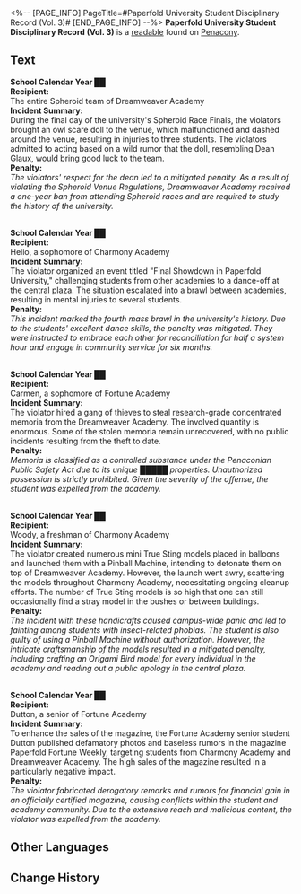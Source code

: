 <%-- [PAGE_INFO]
PageTitle=#Paperfold University Student Disciplinary Record (Vol. 3)#
[END_PAGE_INFO] --%>
{{Readable Infobox
|id           = 411
|partIds      = 190706
|title        = 
|image        = Item Penacony Readable 3.png
|world        = Penacony
|parts        = 1
|author       = <!--to be added-->
|description  = A record detailing historical student misconduct and their resulting disciplinary actions, serving as a crucial reference for disciplinary measures today.
|part1        = Paperfold University Student Disciplinary Record (Vol. 3)
|source1      = {{cx|Source missing}}
|characters   = 
|factions     = 
}}
'''Paperfold University Student Disciplinary Record (Vol. 3)''' is a [[readable]] found on [[Penacony]].
<!--
==Location==
{{Map Embed|<map name>|<marker id>}}
-->
==Text==
'''School Calendar Year ██'''<br />'''Recipient:'''<br />The entire Spheroid team of Dreamweaver Academy<br />'''Incident Summary:'''<br />During the final day of the university's Spheroid Race Finals, the violators brought an owl scare doll to the venue, which malfunctioned and dashed around the venue, resulting in injuries to three students. The violators admitted to acting based on a wild rumor that the doll, resembling Dean Glaux, would bring good luck to the team.<br />'''Penalty:'''<br />''The violators' respect for the dean led to a mitigated penalty. As a result of violating the Spheroid Venue Regulations, Dreamweaver Academy received a one-year ban from attending Spheroid races and are required to study the history of the university.''

<br />'''School Calendar Year ██'''<br />'''Recipient:'''<br />Helio, a sophomore of Charmony Academy<br />'''Incident Summary:'''<br />The violator organized an event titled "Final Showdown in Paperfold University," challenging students from other academies to a dance-off at the central plaza. The situation escalated into a brawl between academies, resulting in mental injuries to several students.<br />'''Penalty:'''<br />''This incident marked the fourth mass brawl in the university's history. Due to the students' excellent dance skills, the penalty was mitigated. They were instructed to embrace each other for reconciliation for half a system hour and engage in community service for six months.''

<br />'''School Calendar Year ██'''<br />'''Recipient:'''<br />Carmen, a sophomore of Fortune Academy<br />'''Incident Summary:'''<br />The violator hired a gang of thieves to steal research-grade concentrated memoria from the Dreamweaver Academy. The involved quantity is enormous. Some of the stolen memoria remain unrecovered, with no public incidents resulting from the theft to date.<br />'''Penalty:'''<br />''Memoria is classified as a controlled substance under the Penaconian Public Safety Act due to its unique █████ properties. Unauthorized possession is strictly prohibited. Given the severity of the offense, the student was expelled from the academy.''

<br />'''School Calendar Year ██'''<br />'''Recipient:'''<br />Woody, a freshman of Charmony Academy<br />'''Incident Summary:'''<br />The violator created numerous mini True Sting models placed in balloons and launched them with a Pinball Machine, intending to detonate them on top of Dreamweaver Academy. However, the launch went awry, scattering the models throughout Charmony Academy, necessitating ongoing cleanup efforts. The number of True Sting models is so high that one can still occasionally find a stray model in the bushes or between buildings.<br />'''Penalty:'''<br />''The incident with these handicrafts caused campus-wide panic and led to fainting among students with insect-related phobias. The student is also guilty of using a Pinball Machine without authorization. However, the intricate craftsmanship of the models resulted in a mitigated penalty, including crafting an Origami Bird model for every individual in the academy and reading out a public apology in the central plaza.''

<br />'''School Calendar Year ██'''<br />'''Recipient:'''<br />Dutton, a senior of Fortune Academy<br />'''Incident Summary:'''<br />To enhance the sales of the magazine, the Fortune Academy senior student Dutton published defamatory photos and baseless rumors in the magazine Paperfold Fortune Weekly, targeting students from Charmony Academy and Dreamweaver Academy. The high sales of the magazine resulted in a particularly negative impact.<br />'''Penalty:'''<br />''The violator fabricated derogatory remarks and rumors for financial gain in an officially certified magazine, causing conflicts within the student and academy community. Due to the extensive reach and malicious content, the violator was expelled from the academy.''

<!--
==Trivia==
* 
-->
==Other Languages==
{{Other Languages
|en   = Paperfold University Student Disciplinary Record (Vol. 3)
|zhs  = 折纸大学学生处分记录（卷三）
|zht  = 摺紙大學學生處分紀錄（卷三）
|ja   = 折り紙大学の学生処分記録（3）
|ko   = 종이접기 아카데미 학생 처분 기록(3권)
|es   = Registro disciplinario estudiantil de la Academia de Origami (Vol. 3)
|fr   = Registre disciplinaire de l'Université Origami (Vol. 3)
|ru   = Журнал регистрации наказаний студентов Академии оригами №&nbsp;3
|th   = การลงโทษนักศึกษา ของมหาวิทยาลัย Paperfold (เล่ม 3)
|vi   = Biên Bản Kỷ Luật Sinh Viên Học Viện Gấp Giấy (Tập 3)
|de   = Strafprotokoll für Studenten der Origami-Akademie (Band 3)
|id   = Catatan Hukuman Murid Paperfold University (Volume 3)
|pt   = Histórico Disciplinar de um Aluno da Academia Dobradura (Vol. 3)
}}

==Change History==
{{Change History|2.6}}